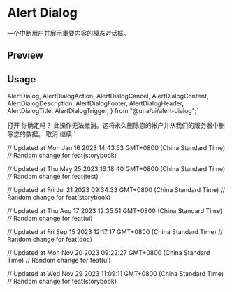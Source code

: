 

<Meta of={AlertDialogStories} />

<RadixPrimitiveDocsButton name='alert-dialog' />

# Alert Dialog

一个中断用户并展示重要内容的模态对话框。

## Preview

<Canvas of={AlertDialogStories.Default} />

## Usage

  AlertDialog,
  AlertDialogAction,
  AlertDialogCancel,
  AlertDialogContent,
  AlertDialogDescription,
  AlertDialogFooter,
  AlertDialogHeader,
  AlertDialogTitle,
  AlertDialogTrigger,
} from "@una/ui/alert-dialog";`

  <AlertDialogTrigger>打开</AlertDialogTrigger>
  <AlertDialogContent>
    <AlertDialogHeader>
      <AlertDialogTitle>你确定吗？</AlertDialogTitle>
      <AlertDialogDescription>
        此操作无法撤消。这将永久删除您的帐户并从我们的服务器中删除您的数据。
      </AlertDialogDescription>
    </AlertDialogHeader>
    <AlertDialogFooter>
      <AlertDialogCancel>取消</AlertDialogCancel>
      <AlertDialogAction>继续</AlertDialogAction>
    </AlertDialogFooter>
  </AlertDialogContent>
</AlertDialog>`

<Source code={importCode} language='ts' dark />
<Source code={usageCode} language='tsx' dark />

// Updated at Mon Jan 16 2023 14:43:53 GMT+0800 (China Standard Time)
// Random change for feat(storybook)

// Updated at Thu May 25 2023 16:18:40 GMT+0800 (China Standard Time)
// Random change for feat(test)

// Updated at Fri Jul 21 2023 09:34:33 GMT+0800 (China Standard Time)
// Random change for feat(storybook)

// Updated at Thu Aug 17 2023 12:35:51 GMT+0800 (China Standard Time)
// Random change for feat(ui)

// Updated at Fri Sep 15 2023 12:17:17 GMT+0800 (China Standard Time)
// Random change for feat(doc)

// Updated at Mon Nov 20 2023 09:22:27 GMT+0800 (China Standard Time)
// Random change for feat(ui)

// Updated at Wed Nov 29 2023 11:09:11 GMT+0800 (China Standard Time)
// Random change for feat(storybook)
